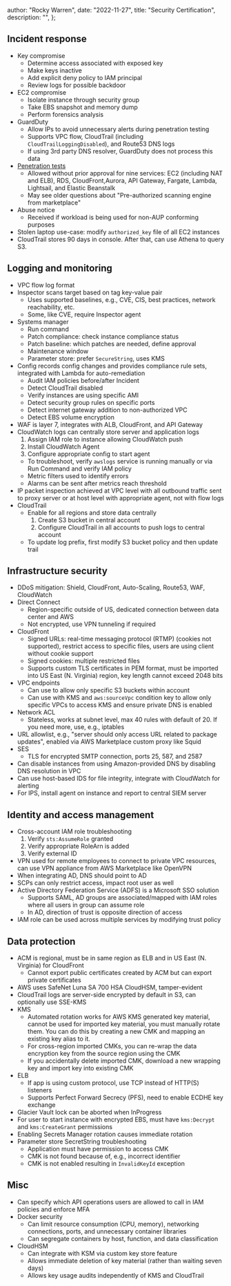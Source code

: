 
  author: "Rocky Warren",
  date: "2022-11-27",
  title: "Security Certification",
  description: "",
};


## Incident response

- Key compromise
  - Determine access associated with exposed key
  - Make keys inactive
  - Add explicit deny policy to IAM principal
  - Review logs for possible backdoor
- EC2 compromise
  - Isolate instance through security group
  - Take EBS snapshot and memory dump
  - Perform forensics analysis
- GuardDuty
  - Allow IPs to avoid unnecessary alerts during penetration testing
  - Supports VPC flow, CloudTrail (including `CloudTrailLoggingDisabled`), and Route53 DNS logs
  - If using 3rd party DNS resolver, GuardDuty does not process this data
- [Penetration tests](https://aws.amazon.com/security/penetration-testing/)
  - Allowed without prior approval for nine services: EC2 (including NAT and ELB), RDS, CloudFront,Aurora, API Gateway, Fargate, Lambda, Lightsail, and Elastic Beanstalk
  - May see older questions about "Pre-authorized scanning engine from marketplace"
- Abuse notice
  - Received if workload is being used for non-AUP conforming purposes
- Stolen laptop use-case: modify `authorized_key` file of all EC2 instances
- CloudTrail stores 90 days in console. After that, can use Athena to query S3.

## Logging and monitoring

- VPC flow log format
- Inspector scans target based on tag key-value pair
  - Uses supported baselines, e.g., CVE, CIS, best practices, network reachability, etc.
  - Some, like CVE, require Inspector agent
- Systems manager
  - Run command
  - Patch compliance: check instance compliance status
  - Patch baseline: which patches are needed, define approval
  - Maintenance window
  - Parameter store: prefer `SecureString`, uses KMS
- Config records config changes and provides compliance rule sets, integrated with Lambda for auto-remediation
  - Audit IAM policies before/after Incident
  - Detect CloudTrail disabled
  - Verify instances are using specific AMI
  - Detect security group rules on specific ports
  - Detect internet gateway addition to non-authorized VPC
  - Detect EBS volume encryption
- WAF is layer 7, integrates with ALB, CloudFront, and API Gateway
- CloudWatch logs can centrally store server and application logs
  1. Assign IAM role to instance allowing CloudWatch push
  1. Install CloudWatch Agent
  1. Configure appropriate config to start agent
  - To troubleshoot, verify `awslogs` service is running manually or via Run Command and verify IAM policy
  - Metric filters used to identify errors
  - Alarms can be sent after metrics reach threshold
- IP packet inspection achieved at VPC level with all outbound traffic sent to proxy server or at host level with appropriate agent, not with flow logs
- CloudTrail
  - Enable for all regions and store data centrally
    1.  Create S3 bucket in central account
    1.  Configure CloudTrail in all accounts to push logs to central account
  - To update log prefix, first modify S3 bucket policy and then update trail

## Infrastructure security

- DDoS mitigation: Shield, CloudFront, Auto-Scaling, Route53, WAF, CloudWatch
- Direct Connect
  - Region-specific outside of US, dedicated connection between data center and AWS
  - Not encrypted, use VPN tunneling if required
- CloudFront
  - Signed URLs: real-time messaging protocol (RTMP) (cookies not supported), restrict access to specific files, users are using client without cookie support
  - Signed cookies: multiple restricted files
  - Supports custom TLS certificates in PEM format, must be imported into US East (N. Virginia) region, key length cannot exceed 2048 bits
- VPC endpoints
  - Can use to allow only specific S3 buckets within account
  - Can use with KMS and `aws:sourceVpc` condition key to allow only specific VPCs to access KMS and ensure private DNS is enabled
- Network ACL
  - Stateless, works at subnet level, max 40 rules with default of 20. If you need more, use, e.g., iptables
- URL allowlist, e.g., "server should only access URL related to package updates", enabled via AWS Marketplace custom proxy like Squid
- SES
  - TLS for encrypted SMTP connection, ports 25, 587, and 2587
- Can disable instances from using Amazon-provided DNS by disabling DNS resolution in VPC
- Can use host-based IDS for file integrity, integrate with CloudWatch for alerting
- For IPS, install agent on instance and report to central SIEM server

## Identity and access management

- Cross-account IAM role troubleshooting
  1. Verify `sts:AssumeRole` granted
  1. Verify appropriate RoleArn is added
  1. Verify external ID
- VPN used for remote employees to connect to private VPC resources, can use VPN appliance from AWS Marketplace like OpenVPN
- When integrating AD, DNS should point to AD
- SCPs can only restrict access, impact root user as well
- Active Directory Federation Service (ADFS) is a Microsoft SSO solution
  - Supports SAML, AD groups are associated/mapped with IAM roles where all users in group can assume role
  - In AD, direction of trust is opposite direction of access
- IAM role can be used across multiple services by modifying trust policy

## Data protection

- ACM is regional, must be in same region as ELB and in US East (N. Virginia) for CloudFront
  - Cannot export public certificates created by ACM but can export private certificates
- AWS uses SafeNet Luna SA 700 HSA CloudHSM, tamper-evident
- CloudTrail logs are server-side encrypted by default in S3, can optionally use SSE-KMS
- KMS
  - Automated rotation works for AWS KMS generated key material, cannot be used for imported key material, you must manually rotate them. You can do this by creating a new CMK and mapping an existing key alias to it.
  - For cross-region imported CMKs, you can re-wrap the data encryption key from the source region using the CMK
  - If you accidentally delete imported CMK, download a new wrapping key and import key into existing CMK
- ELB
  - If app is using custom protocol, use TCP instead of HTTP(S) listeners
  - Supports Perfect Forward Secrecy (PFS), need to enable ECDHE key exchange
- Glacier Vault lock can be aborted when InProgress
- For user to start instance with encrypted EBS, must have `kms:Decrypt` and `kms:CreateGrant` permissions
- Enabling Secrets Manager rotation causes immediate rotation
- Parameter store SecretString troubleshooting
  - Application must have permission to access CMK
  - CMK is not found because of, e.g., incorrect identifier
  - CMK is not enabled resulting in `InvalidKeyId` exception

## Misc

- Can specify which API operations users are allowed to call in IAM policies and enforce MFA
- Docker security
  - Can limit resource consumption (CPU, memory), networking connections, ports, and unnecessary container libraries
  - Can segregate containers by host, function, and data classification
- CloudHSM
  - Can integrate with KSM via custom key store feature
  - Allows immediate deletion of key material (rather than waiting seven days)
  - Allows key usage audits independently of KMS and CloudTrail
